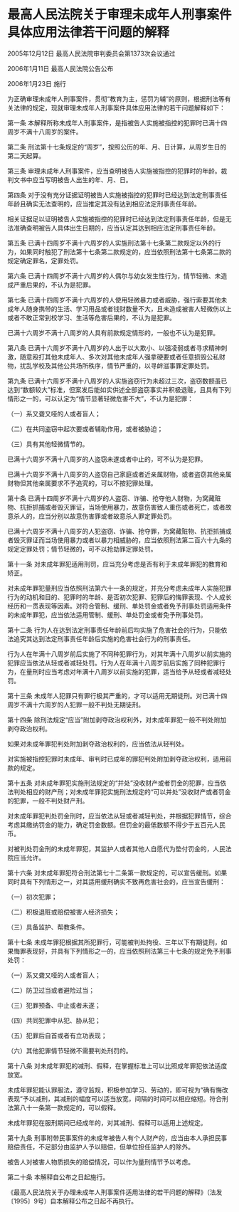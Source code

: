 # 最高人民法院关于审理未成年人刑事案件具体应用法律若干问题的解释

2005年12月12日 最高人民法院审判委员会第1373次会议通过

2006年1月11日 最高人民法院公告公布

2006年1月23日 施行

  

为正确审理未成年人刑事案件，贯彻“教育为主，惩罚为辅”的原则，根据刑法等有关法律的规定，现就审理未成年人刑事案件具体应用法律的若干问题解释如下：

第一条 本解释所称未成年人刑事案件，是指被告人实施被指控的犯罪时已满十四周岁不满十八周岁的案件。

第二条 刑法第十七条规定的“周岁”，按照公历的年、月、日计算，从周岁生日的第二天起算。

第三条 审理未成年人刑事案件，应当查明被告人实施被指控的犯罪时的年龄。裁判文书中应当写明被告人出生的年、月、日。

第四条 对于没有充分证据证明被告人实施被指控的犯罪时已经达到法定刑事责任年龄且确实无法查明的，应当推定其没有达到相应法定刑事责任年龄。

相关证据足以证明被告人实施被指控的犯罪时已经达到法定刑事责任年龄，但是无法准确查明被告人具体出生日期的，应当认定其达到相应法定刑事责任年龄。

第五条 已满十四周岁不满十六周岁的人实施刑法第十七条第二款规定以外的行为，如果同时触犯了刑法第十七条第二款规定的，应当依照刑法第十七条第二款的规定确定罪名，定罪处罚。

第六条 已满十四周岁不满十六周岁的人偶尔与幼女发生性行为，情节轻微、未造成严重后果的，不认为是犯罪。

第七条 已满十四周岁不满十六周岁的人使用轻微暴力或者威胁，强行索要其他未成年人随身携带的生活、学习用品或者钱财数量不大，且未造成被害人轻微伤以上或者不敢正常到校学习、生活等危害后果的，不认为是犯罪。

已满十六周岁不满十八周岁的人具有前款规定情形的，一般也不认为是犯罪。

第八条 已满十六周岁不满十八周岁的人出于以大欺小、以强凌弱或者寻求精神刺激，随意殴打其他未成年人、多次对其他未成年人强拿硬要或者任意损毁公私财物，扰乱学校及其他公共场所秩序，情节严重的，以寻衅滋事罪定罪处罚。

第九条 已满十六周岁不满十八周岁的人实施盗窃行为未超过三次，盗窃数额虽已达到“数额较大”标准，但案发后能如实供述全部盗窃事实并积极退赃，且具有下列情形之一的，可以认定为“情节显著轻微危害不大”，不认为是犯罪：

（一）系又聋又哑的人或者盲人；

（二）在共同盗窃中起次要或者辅助作用，或者被胁迫；

（三）具有其他轻微情节的。

已满十六周岁不满十八周岁的人盗窃未遂或者中止的，可不认为是犯罪。

已满十六周岁不满十八周岁的人盗窃自己家庭或者近亲属财物，或者盗窃其他亲属财物但其他亲属要求不予追究的，可以不按犯罪处理。

第十条 已满十四周岁不满十六周岁的人盗窃、诈骗、抢夺他人财物，为窝藏赃物、抗拒抓捕或者毁灭罪证，当场使用暴力，故意伤害致人重伤或者死亡，或者故意杀人的，应当分别以故意伤害罪或者故意杀人罪定罪处罚。

已满十六周岁不满十八周岁的人犯盗窃、诈骗、抢夺罪，为窝藏赃物、抗拒抓捕或者毁灭罪证而当场使用暴力或者以暴力相威胁的，应当依照刑法第二百六十九条的规定定罪处罚；情节轻微的，可不以抢劫罪定罪处罚。

第十一条 对未成年罪犯适用刑罚，应当充分考虑是否有利于未成年罪犯的教育和矫正。

对未成年罪犯量刑应当依照刑法第六十一条的规定，并充分考虑未成年人实施犯罪行为的动机和目的、犯罪时的年龄、是否初次犯罪、犯罪后的悔罪表现、个人成长经历和一贯表现等因素。对符合管制、缓刑、单处罚金或者免予刑事处罚适用条件的未成年罪犯，应当依法适用管制、缓刑、单处罚金或者免予刑事处罚。

第十二条 行为人在达到法定刑事责任年龄前后均实施了危害社会的行为，只能依法追究其达到法定刑事责任年龄后实施的危害社会行为的刑事责任。

行为人在年满十八周岁前后实施了不同种犯罪行为，对其年满十八周岁以前实施的犯罪应当依法从轻或者减轻处罚。行为人在年满十八周岁前后实施了同种犯罪行为，在量刑时应当考虑对年满十八周岁以前实施的犯罪，适当给予从轻或者减轻处罚。

第十三条 未成年人犯罪只有罪行极其严重的，才可以适用无期徒刑。对已满十四周岁不满十六周岁的人犯罪一般不判处无期徒刑。

第十四条 除刑法规定“应当”附加剥夺政治权利外，对未成年罪犯一般不判处附加剥夺政治权利。

如果对未成年罪犯判处附加剥夺政治权利的，应当依法从轻判处。

对实施被指控犯罪时未成年、审判时已成年的罪犯判处附加剥夺政治权利，适用前款的规定。

第十五条 对未成年罪犯实施刑法规定的“并处”没收财产或者罚金的犯罪，应当依法判处相应的财产刑；对未成年罪犯实施刑法规定的“可以并处”没收财产或者罚金的犯罪，一般不判处财产刑。

对未成年罪犯判处罚金刑时，应当依法从轻或者减轻判处，并根据犯罪情节，综合考虑其缴纳罚金的能力，确定罚金数额。但罚金的最低数额不得少于五百元人民币。

对被判处罚金刑的未成年罪犯，其监护人或者其他人自愿代为垫付罚金的，人民法院应当允许。

第十六条 对未成年罪犯符合刑法第七十二条第一款规定的，可以宣告缓刑。如果同时具有下列情形之一，对其适用缓刑确实不致再危害社会的，应当宣告缓刑：

（一）初次犯罪；

（二）积极退赃或赔偿被害人经济损失；

（三）具备监护、帮教条件。

第十七条 未成年罪犯根据其所犯罪行，可能被判处拘役、三年以下有期徒刑，如果悔罪表现好，并具有下列情形之一的，应当依照刑法第三十七条的规定免予刑事处罚：

（一）系又聋又哑的人或者盲人；

（二）防卫过当或者避险过当；

（三）犯罪预备、中止或者未遂；

（四）共同犯罪中从犯、胁从犯；

（五）犯罪后自首或者有立功表现；

（六）其他犯罪情节轻微不需要判处刑罚的。

第十八条 对未成年罪犯的减刑、假释，在掌握标准上可以比照成年罪犯依法适度放宽。

未成年罪犯能认罪服法，遵守监规，积极参加学习、劳动的，即可视为“确有悔改表现”予以减刑，其减刑的幅度可以适当放宽，间隔的时间可以相应缩短。符合刑法第八十一条第一款规定的，可以假释。

未成年罪犯在服刑期间已经成年的，对其减刑、假释可以适用上述规定。

第十九条 刑事附带民事案件的未成年被告人有个人财产的，应当由本人承担民事赔偿责任，不足部分由监护人予以赔偿，但单位担任监护人的除外。

被告人对被害人物质损失的赔偿情况，可以作为量刑情节予以考虑。

第二十条 本解释自公布之日起施行。

《最高人民法院关于办理未成年人刑事案件适用法律的若干问题的解释》（法发〔1995〕9号）自本解释公布之日起不再执行。